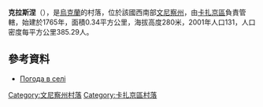 {{coord|49|31|11|N|28|47|27|E|scale:30000|display=title}}

'''克拉斯涅'''（{{lang-uk|Красне}}），是[[烏克蘭|烏克蘭]]的村落，位於該國西南部[[文尼察州|文尼察州]]，由[[卡扎京區|卡扎京區]]負責管轄，始建於1765年，面積0.34平方公里，海拔高度280米，2001年人口131，人口密度每平方公里385.29人。

==參考資料==
* [http://weather.in.ua/ua/vinnickaja/12016 Погода в селі] {{Wayback|url=http://weather.in.ua/ua/vinnickaja/12016 |date=20141106115308 }}

[[Category:文尼察州村落|Category:文尼察州村落]]
[[Category:卡扎京區村落|Category:卡扎京區村落]]


{{Vinnytsia-geo-stub}}
